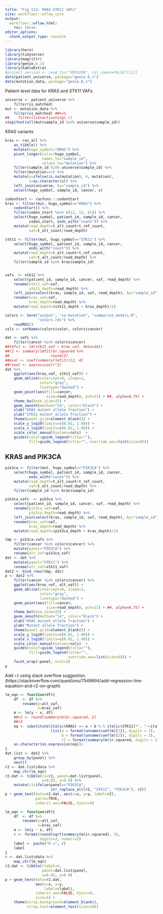 ```yaml
---
title: "Fig S13: KRAS-STK11 VAFs"
site: workflowr::wflow_site
output:
  workflowr::wflow_html:
    toc: false
editor_options:
  chunk_output_type: console
---
```


```r
library(here)
library(tidyverse)
library(magrittr)
library(genie.6.1)
library(kableExtra)
#project_version <- read_tsv("VERSION", col_names=FALSE)[[1]]
data(patient_universe, package="genie.6.1")
data(mutation_data, package="genie.6.1")
```

Patient-level data for *KRAS* and *STK11* VAFs.

```r
universe <- patient_universe %>%
    filter(is_matched)
mut <- mutation_data %>%
    filter(is_matched) ##%>%
##    filter(isInactivating(.))
stopifnot(all(mut$sample_id %in% universe$sample_id))
```

KRAS variants

```r
kras <- ras_all %>%
    as_tibble() %>%
    mutate(hugo_symbol="KRAS") %>%
    pivot_longer(cols=!hugo_symbol,
                 names_to="sample_id",
                 values_to="mutation") %>%
    filter(sample_id %in% universe$sample_id) %>%
    filter(mutation==1) %>%
    mutate(x=ifelse(is.na(mutation), 0, mutation),
           x=as.character(x)) %>%
    left_join(universe, by="sample_id") %>%
    select(hugo_symbol, sample_id, cancer, x)

codonStart <- rasfuns:::codonStart
kras <- filter(mut, hugo_symbol=="KRAS") %>%
    codonStart() %>%
    filter(codon_start %in% c(12, 13, 61)) %>%
    select(hugo_symbol, patient_id, sample_id, cancer,
           codon_start, ends_with("count")) %>%
    mutate(read_depth=t_alt_count+t_ref_count,
           vaf=t_alt_count/read_depth)
```

```r
stk11 <- filter(mut, hugo_symbol=="STK11") %>%
    select(hugo_symbol, patient_id, sample_id, cancer,
           ends_with("count")) %>%
    mutate(read_depth=t_alt_count+t_ref_count,
           vaf=t_alt_count/read_depth) %>%
    filter(sample_id %in% kras$sample_id)


vafs  <- stk11 %>%
    select(patient_id, sample_id, cancer, vaf, read_depth) %>%
    rename(stk11_vaf=vaf,
           stk11_depth=read_depth) %>%
    left_join(select(kras, sample_id, vaf, read_depth), by="sample_id") %>%
    rename(kras_vaf=vaf,
           kras_depth=read_depth) %>%
    mutate(read_depth=(stk11_depth + kras_depth)/2)

colors <- here("output", "co-mutation", "summarize_models.R",
               "colors.rds") %>%
    readRDS()
cols <- setNames(colors$color, colors$cancer)
```

```r
dat <- vafs %>%
    filter(cancer %in% colors$cancer)
##lmfit <- lm(stk11_vaf ~ kras_vaf, data=dat)
##r2 <- summary(lmfit)$r.squared %>%
##                   round(2)
##pval <- coef(summary(lmfit))[2, 4]
##rtext <- expression(r^2)
dat %>%
    ggplot(aes(kras_vaf, stk11_vaf)) +
    geom_abline(intercept=0, slope=1,
                color="gray",
                linetype="dashed") +
    geom_point(aes(fill=cancer,
                   size=read_depth), pch=21) + ##, alpha=0.75) +
    theme_bw(base_size=15) +
    geom_smooth(method="lm", color="black") +
    xlab("KRAS mutant allele fraction") +
    ylab("STK11 mutant allele fraction") +
    theme(panel.grid=element_blank()) +
    scale_y_log10(limits=c(0.02, 1.00)) +
    scale_x_log10(limits=c(0.02, 1.00)) +
    scale_color_manual(values=cols)  +
    guides(color=guide_legend(title=""),
           fill=guide_legend(title="", override.aes=list(size=6)))
```


## KRAS and PIK3CA


```r
pik3ca <- filter(mut, hugo_symbol=="PIK3CA") %>%
    select(hugo_symbol, patient_id, sample_id, cancer,
           ends_with("count")) %>%
    mutate(read_depth=t_alt_count+t_ref_count,
           vaf=t_alt_count/read_depth) %>%
    filter(sample_id %in% kras$sample_id)

pik3ca.vafs  <- pik3ca %>%
    select(patient_id, sample_id, cancer, vaf, read_depth) %>%
    rename(pik3ca_vaf=vaf,
           pik3ca_depth=read_depth) %>%
    left_join(select(kras, sample_id, vaf, read_depth), by="sample_id") %>%
    rename(kras_vaf=vaf,
           kras_depth=read_depth) %>%
    mutate(read_depth=(pik3ca_depth + kras_depth)/2)
```

```r
tmp <- pik3ca.vafs %>%
    filter(cancer %in% colors$cancer) %>%
    mutate(panel="PIK3CA") %>%
    rename(alt_vaf=pik3ca_vaf)
dat <- dat %>%
    mutate(panel="STK11") %>%
    rename(alt_vaf=stk11_vaf)
dat2 <- bind_rows(tmp, dat)
p <- dat2 %>%
    filter(cancer %in% colors$cancer) %>%
    ggplot(aes(kras_vaf, alt_vaf)) +
    geom_abline(intercept=0, slope=1,
                color="gray",
                linetype="dashed") +
    geom_point(aes(fill=cancer,
                   size=read_depth), pch=21) + ##, alpha=0.75) +
    theme_bw(base_size=15) +
    geom_smooth(method="lm", color="black") +
    xlab("KRAS mutant allele fraction") +
    ylab("Mutant allele fraction") +
    theme(panel.grid=element_blank()) +
    scale_y_log10(limits=c(0.02, 1.00)) +
    scale_x_log10(limits=c(0.02, 1.00)) +
    scale_color_manual(values=cols)  +
    guides(color=guide_legend(title=""),
           fill=guide_legend(title="",
                             override.aes=list(size=6))) +
    facet_wrap(~panel, ncol=2)
p
```

Add `r2` using stack overflow suggestion.
(https://stackoverflow.com/questions/7549694/add-regression-line-equation-and-r2-on-graph)

```r
lm_eqn <- function(df){
    df  <- df %>%
        rename(y=alt_vaf,
               x=kras_vaf)
    m <- lm(y ~ x, df)
    ##r2 <- round(summary(m)$r.squared, 2)
    ##r2
    eq <- substitute(italic(KRAS) == a + b %.% italic(STK11)*", "~~italic(r)^2~"="~r2,
                     list(a = format(unname(coef(m)[1]), digits = 2),
                          b = format(unname(coef(m)[2]), digits = 2),
                          r2 = format(summary(m)$r.squared, digits = 3)))
    as.character(as.expression(eq));
}
dat.list <- dat2 %>%
    group_by(panel) %>%
    nest()
r2 <- dat.list$data %>%
    map_chr(lm_eqn)
r2.dat <- tibble(r2=r2, panel=dat.list$panel,
                 x=0.02, y=0.8) %>%
    mutate(r2=ifelse(panel=="PIK3CA",
                     str_replace_all(r2, "STK11", "PIK3CA"), r2))
p + geom_text(data=r2.dat, aes(x=x, y=y, label=r2),
              parse=TRUE,
              inherit.aes=FALSE, hjust=0)
```

```r
lm_eqn <- function(df){
    df  <- df %>%
        rename(y=alt_vaf,
               x=kras_vaf)
    m <- lm(y ~ x, df)
    r <- format(round(sqrt(summary(m)$r.squared), 3),
                digits=2, nsmall=2)
    label <- paste("R =", r)
    label
}
r <- dat.list$data %>%
    map_chr(lm_eqn)
r2.dat <- tibble(rlabel=r,
                 panel=dat.list$panel,
                 x=0.02, y=0.8)
p + geom_text(data=r2.dat,
              aes(x=x, y=y,
                  label=rlabel),
              inherit.aes=FALSE, hjust=0,
              size=5) +
    theme(strip.background=element_blank(),
          strip.text=element_text(size=18))
```
